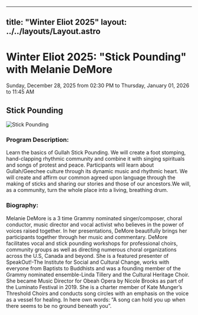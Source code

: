 
---
title: "Winter Eliot 2025"
layout: ../../layouts/Layout.astro
---

# Winter Eliot 2025: "Stick Pounding" with Melanie DeMore

Sunday, December 28, 2025 from 02:30 PM to Thursday, January 01, 2026 to 11:45 AM

## Stick Pounding

<img 
    src={win25_melanie_demore.src} 
    alt="Stick Pounding" />

### Program Description: 

Learn the basics of Gullah Stick Pounding. We will create a foot stomping, hand-clapping rhythmic community and combine it with singing spirituals and songs of protest and peace. Participants will learn about Gullah/Geechee culture through its dynamic music and rhythmic heart.   We will create and affirm our common agreed upon language through the making of sticks and sharing our stories and those of our ancestors.We will, as a community, turn the whole place into a living, breathing drum.

### Biography:

Melanie DeMore is a 3 time Grammy nominated singer/composer, choral conductor, music director and vocal activist who believes in the power of voices raised together.  In her presentations, DeMore beautifully brings her participants together through her music and commentary.  DeMore facilitates vocal and stick pounding workshops for professional choirs, community groups as well as directing numerous choral organizations across the U.S, Canada and beyond.  She is a featured presenter of SpeakOut!-The Institute for Social and Cultural Change, works with everyone from Baptists to Buddhists and was a founding member of the Grammy nominated ensemble-Linda Tillery and the Cultural Heritage Choir.  She became  Music Director for Obeah Opera by Nicole Brooks  as part of the Luminato Festival in 2019. She is a charter member of Kate Munger’s Threshold Choirs and conducts song circles with an emphasis on the voice as a vessel for healing.  In here own words:  “A song can hold you up when there seems to be no ground beneath you”.